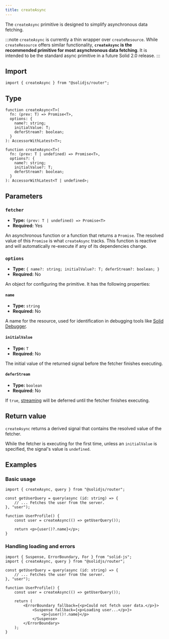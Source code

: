```yaml
---
title: createAsync
---
```


The `createAsync` primitive is designed to simplify asynchronous data fetching.

:::note
`createAsync` is currently a thin wrapper over `createResource`.
While `createResource` offers similar functionality, **`createAsync` is the recommended primitive for most asynchronous data fetching**.
It is intended to be the standard async primitive in a future Solid 2.0 release.
:::

## Import

```tsx
import { createAsync } from "@solidjs/router";
```

## Type

```tsx
function createAsync<T>(
  fn: (prev: T) => Promise<T>,
  options: {
    name?: string;
    initialValue: T;
    deferStream?: boolean;
  }
): AccessorWithLatest<T>;

function createAsync<T>(
  fn: (prev: T | undefined) => Promise<T>,
  options?: {
    name?: string;
    initialValue?: T;
    deferStream?: boolean;
  }
): AccessorWithLatest<T | undefined>;
```

## Parameters

### `fetcher`

- **Type:** `(prev: T | undefined) => Promise<T>`
- **Required:** Yes

An asynchronous function or a function that returns a `Promise`.
The resolved value of this `Promise` is what `createAsync` tracks.
This function is reactive and will automatically re-execute if any of its dependencies change.

### `options`

- **Type:** `{ name?: string; initialValue?: T; deferStream?: boolean; }`
- **Required:** No

An object for configuring the primitive.
It has the following properties:

#### `name`

- **Type:** `string`
- **Required:** No

A name for the resource, used for identification in debugging tools like [Solid Debugger](https://github.com/thetarnav/solid-devtools).

#### `initialValue`

- **Type:** `T`
- **Required:** No

The initial value of the returned signal before the fetcher finishes executing.

#### `deferStream`

- **Type:** `boolean`
- **Required:** No

If `true`, [streaming](/solid-router/concepts/queries#streaming) will be deferred until the fetcher finishes executing.

## Return value

`createAsync` returns a derived signal that contains the resolved value of the fetcher.

While the fetcher is executing for the first time, unless an `initialValue` is specified, the signal's value is `undefined`.

## Examples

### Basic usage

```tsx
import { createAsync, query } from "@solidjs/router";

const getUserQuery = query(async (id: string) => {
	// ... Fetches the user from the server.
}, "user");

function UserProfile() {
	const user = createAsync(() => getUserQuery());

	return <p>{user()?.name}</p>;
}
```

### Handling loading and errors

```tsx
import { Suspense, ErrorBoundary, For } from "solid-js";
import { createAsync, query } from "@solidjs/router";

const getUserQuery = query(async (id: string) => {
	// ... Fetches the user from the server.
}, "user");

function UserProfile() {
	const user = createAsync(() => getUserQuery());

	return (
		<ErrorBoundary fallback={<p>Could not fetch user data.</p>}>
			<Suspense fallback={<p>Loading user...</p>}>
				<p>{user()!.name}</p>
			</Suspense>
		</ErrorBoundary>
	);
}
```
